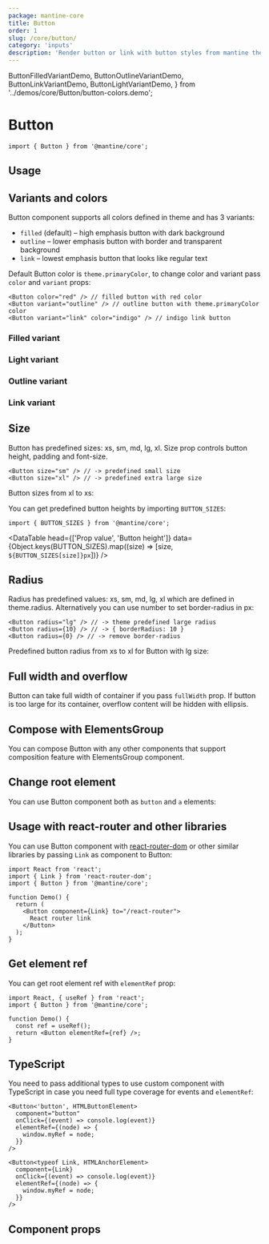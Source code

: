 ```yaml
---
package: mantine-core
title: Button
order: 1
slug: /core/button/
category: 'inputs'
description: 'Render button or link with button styles from mantine theme'
---
```


  ButtonFilledVariantDemo,
  ButtonOutlineVariantDemo,
  ButtonLinkVariantDemo,
  ButtonLightVariantDemo,
} from '../demos/core/Button/button-colors.demo';

# Button

<PageHeader
  source="mantine-core/src/Button/Button.tsx"
  docs="core/Button.mdx"
  package="@mantine/core"
/>

```tsx
import { Button } from '@mantine/core';
```

## Usage

<ButtonConfigurator />

## Variants and colors

Button component supports all colors defined in <GatsbyLink to="/pages/theming/">theme</GatsbyLink> and has 3 variants:

- `filled` (default) – high emphasis button with dark background
- `outline` – lower emphasis button with border and transparent background
- `link` – lowest emphasis button that looks like regular text

Default Button color is `theme.primaryColor`, to change color and variant pass `color` and `variant` props:

```tsx
<Button color="red" /> // filled button with red color
<Button variant="outline" /> // outline button with theme.primaryColor color
<Button variant="link" color="indigo" /> // indigo link button
```

### Filled variant

<ButtonFilledVariantDemo />

### Light variant

<ButtonLightVariantDemo />

### Outline variant

<ButtonOutlineVariantDemo />

### Link variant

<ButtonLinkVariantDemo />

## Size

Button has predefined sizes: xs, sm, md, lg, xl.
Size prop controls button height, padding and font-size.

```tsx
<Button size="sm" /> // -> predefined small size
<Button size="xl" /> // -> predefined extra large size
```

Button sizes from xl to xs:

<ButtonSizesDemo />

You can get predefined button heights by importing `BUTTON_SIZES`:

```tsx
import { BUTTON_SIZES } from '@mantine/core';
```

<DataTable
  head={['Prop value', 'Button height']}
  data={Object.keys(BUTTON_SIZES).map((size) => [size, `${BUTTON_SIZES[size]}px`])}
/>

## Radius

Radius has predefined values: xs, sm, md, lg, xl which are defined in <GatsbyLink to="/pages/theming/">theme.radius</GatsbyLink>.
Alternatively you can use number to set border-radius in px:

```tsx
<Button radius="lg" /> // -> theme predefined large radius
<Button radius={10} /> // -> { borderRadius: 10 }
<Button radius={0} /> // -> remove border-radius
```

Predefined button radius from xs to xl for Button with lg size:

<ButtonRadiusDemo />

## Full width and overflow

Button can take full width of container if you pass `fullWidth` prop.
If button is too large for its container, overflow content will be hidden with ellipsis.

<ButtonFullWidthDemo />

## Compose with ElementsGroup

You can compose Button with any other components that support composition feature with <GatsbyLink to="/core/elements-group/">ElementsGroup</GatsbyLink> component.

<ElementsGroupConfigurator />

## Change root element

You can use Button component both as `button` and `a` elements:

<ButtonComponentsDemo />

## Usage with react-router and other libraries

You can use Button component with [react-router-dom](https://reactrouter.com/web/guides/quick-start)
or other similar libraries by passing `Link` as component to Button:

```tsx
import React from 'react';
import { Link } from 'react-router-dom';
import { Button } from '@mantine/core';

function Demo() {
  return (
    <Button component={Link} to="/react-router">
      React router link
    </Button>
  );
}
```

## Get element ref

You can get root element ref with `elementRef` prop:

```tsx
import React, { useRef } from 'react';
import { Button } from '@mantine/core';

function Demo() {
  const ref = useRef();
  return <Button elementRef={ref} />;
}
```

## TypeScript

You need to pass additional types to use custom component with TypeScript
in case you need full type coverage for events and `elementRef`:

```tsx
<Button<'button', HTMLButtonElement>
  component="button"
  onClick={(event) => console.log(event)}
  elementRef={(node) => {
    window.myRef = node;
  }}
/>

<Button<typeof Link, HTMLAnchorElement>
  component={Link}
  onClick={(event) => console.log(event)}
  elementRef={(node) => {
    window.myRef = node;
  }}
/>
```

## Component props

<PropsTable component="Button" />
